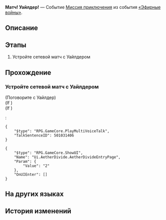 {{Дополнить|Диалоги.}}
{{Миссия Инфобокс
|id              = 8014139
|Название        = 
|Изображение     = Миссия Освоения Матч! Уайлдер!.png
|Тип             = Миссия приключения
|События         = «Эфирные войны»
|Глава           = 
|Условия         = 
* Завершена [[Миссия приключения]] ''[[Матч! Цинцюэ!]]''
* Завершена [[Миссия приключения]] ''[[Матч! Пеппи!]]''
* Завершена [[Миссия приключения]] ''[[Матч! Сампо!]]''
* Завершена [[Миссия приключения]] ''[[Матч! Броня!]]''
* Завершена [[Миссия приключения]] ''[[Победа! Межзвёздный праздник!]]''
|Персонажи       = Первопроходец; Уайлдер
|СтартЛокация    = Старый испытательный полигон
|Мир             = Ярило-VI
|Локации         = Старый испытательный полигон
|Предыдущая      = Победа! Межзвёздный праздник!
|Следующая       = 
|Награды         = 
}}
'''Матч! Уайлдер!''' — Событие [[Миссия приключения]] из события [[«Эфирные войны»]].

==Описание==
{{Описание|<!--официальное описание из Перекрёстка судеб-->}}

==Этапы==
# Устройте сетевой матч с Уайлдером

==Прохождение==
{{Дополнить}}

===Устройте сетевой матч с Уайлдером===
{{Описание миссии|локация=Старый испытательный полигон|Основная игровая механика «Эфирных войн» - матчи. Бросьте вызов разным игрокам и покажите свою истинную силу!}}
{{Диалог Начало}}

;(Поговорите с Уайлдер)
;(If {{cx}}<!--during performance 501031401-->)
;(If {{cx}}<!--not during performance 501031401-->)
:<pre>{
	"$type": "RPG.GameCore.PlayMultiVoiceTalk",
	"TalkSentenceID": 501031406
}</pre>
<!--Unknown TalkSentence: 501031407-->
<!--Unknown TalkSentence: 814110351-->
<!--Unknown TalkSentence: 814110352-->
<pre>{
	"$type": "RPG.GameCore.ShowUI",
	"Name": "Ui.AetherDivide.AetherDivideEntryPage",
	"Param": {
		"Value": "2"
	},
	"OnUIEnter": []
}</pre>
{{Диалог Конец}}

==На других языках==
{{На других языках
|en   = Hyperlink Match, Wilder!
|zhs  = 超链接对决！维尔德
|zht  = 超連結對決！維爾德
|ja   = ハイパーリンクバトル！ワイルダー
|ko   = 하이퍼링크 대결! 와일더
|es   = Enfrentamiento de hipervínculos: Wilder
|fr   = Combat hyperlink&nbsp;: Wilder&nbsp;!
|ru   = Матч! Уайлдер!
|th   = ประลองไฮเปอร์ลิงก์กับ Wilder!
|vi   = Quyết Đấu Siêu Liên Kết! Wilder
|de   = Hyperlinkmatch, Wilder!
|id   = Duel Hyperlink, Wilder!
|pt   = Batalha de Hyperlink, Wilder!
}}

==История изменений==
{{История изменений|2.7}}
